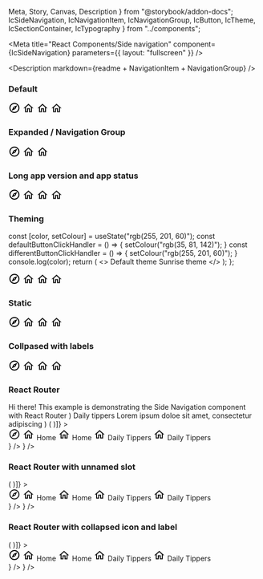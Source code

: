   Meta,
  Story,
  Canvas,
  Description
} from "@storybook/addon-docs";
  IcSideNavigation,
  IcNavigationItem,
  IcNavigationGroup,
  IcButton,
  IcTheme,
  IcSectionContainer,
  IcTypography
} from "../components";


<Meta
  title="React Components/Side navigation"
  component={IcSideNavigation}
  parameters={{
    layout: "fullscreen"
  }}
/>

<Description markdown={readme + NavigationItem + NavigationGroup} />

### Default

<Canvas>
  <Story name="Default">
      <IcSideNavigation
        appTitle="ACME"
        version="v0.0.0"
        status="BETA"
      >
        <svg
          slot="app-icon"
          xmlns="http://www.w3.org/2000/svg"
          height="24px"
          viewBox="0 0 24 24"
          width="24px"
          fill="#000000"
        >
          <path d="M0 0h24v24H0V0z" fill="none" />
          <path
            d="M12 2C6.48 2 2 6.48 2 12s4.48 10 10 10 10-4.48 10-10S17.52 2 12 2zm0 18c-4.41 0-8-3.59-8-8s3.59-8 8-8 8 3.59 8 8-3.59 8-8 8zm-5.5-2.5l7.51-3.49L17.5 6.5 9.99 9.99 6.5 17.5zm5.5-6.6c.61 0 1.1.49 1.1 1.1s-.49 1.1-1.1 1.1-1.1-.49-1.1-1.1.49-1.1 1.1-1.1z"
          />
        </svg>
        <IcNavigationItem
          slot="primary-navigation"
          href="/"
          label="Home"
          selected
        >
            <svg
              slot="icon"
              width="24"
              height="24"
              viewBox="0 0 24 24"
              fill="none"
              xmlns="http://www.w3.org/2000/svg"
            >
              <path
                d="M12 6.19L17 10.69V18.5H15V12.5H9V18.5H7V10.69L12 6.19ZM12 3.5L2 12.5H5V20.5H11V14.5H13V20.5H19V12.5H22L12 3.5Z"
                fill="currentColor"
              />
            </svg>
        </IcNavigationItem>
        <IcNavigationGroup
          slot="primary-navigation"
          label="Navigation Group"
          expandable="true"
        >
            <IcNavigationItem
              href="/"
              label="Item 1"
            >
                <svg
                  slot="icon"
                  width="24"
                  height="24"
                  viewBox="0 0 24 24"
                  fill="none"
                  xmlns="http://www.w3.org/2000/svg"
                >
                  <path
                    d="M12 6.19L17 10.69V18.5H15V12.5H9V18.5H7V10.69L12 6.19ZM12 3.5L2 12.5H5V20.5H11V14.5H13V20.5H19V12.5H22L12 3.5Z"
                    fill="currentColor"
                  />
                </svg>
            </IcNavigationItem>
        </IcNavigationGroup>
        <IcNavigationItem
          slot="secondary-navigation"
          href="/"
          label="Settings"
        >
          <svg
            slot="icon"
            width="24"
            height="24"
            viewBox="0 0 24 24"
            fill="none"
            xmlns="http://www.w3.org/2000/svg"
          >
            <path
              d="M12 6.19L17 10.69V18.5H15V12.5H9V18.5H7V10.69L12 6.19ZM12 3.5L2 12.5H5V20.5H11V14.5H13V20.5H19V12.5H22L12 3.5Z"
              fill="currentColor"
            />
          </svg>
        </IcNavigationItem>
      </IcSideNavigation>
  </Story>
</Canvas>

### Expanded / Navigation Group

<Canvas>
  <Story name="Expanded">
      <IcSideNavigation
        appTitle="ACME"
        version="v0.0.0"
        status="BETA"
        expanded="true"
      >
        <svg
          slot="app-icon"
          xmlns="http://www.w3.org/2000/svg"
          height="24px"
          viewBox="0 0 24 24"
          width="24px"
          fill="#000000"
        >
          <path d="M0 0h24v24H0V0z" fill="none" />
          <path
            d="M12 2C6.48 2 2 6.48 2 12s4.48 10 10 10 10-4.48 10-10S17.52 2 12 2zm0 18c-4.41 0-8-3.59-8-8s3.59-8 8-8 8 3.59 8 8-3.59 8-8 8zm-5.5-2.5l7.51-3.49L17.5 6.5 9.99 9.99 6.5 17.5zm5.5-6.6c.61 0 1.1.49 1.1 1.1s-.49 1.1-1.1 1.1-1.1-.49-1.1-1.1.49-1.1 1.1-1.1z"
          />
        </svg>
        <IcNavigationItem
          slot="primary-navigation"
          href="/"
          label="Home"
          selected
        >
            <svg
              slot="icon"
              width="24"
              height="24"
              viewBox="0 0 24 24"
              fill="none"
              xmlns="http://www.w3.org/2000/svg"
            >
              <path
                d="M12 6.19L17 10.69V18.5H15V12.5H9V18.5H7V10.69L12 6.19ZM12 3.5L2 12.5H5V20.5H11V14.5H13V20.5H19V12.5H22L12 3.5Z"
                fill="currentColor"
              />
            </svg>
        </IcNavigationItem>
        <IcNavigationItem
          slot="secondary-navigation"
          href="/"
          label="Settings"
        >
          <svg
            slot="icon"
            width="24"
            height="24"
            viewBox="0 0 24 24"
            fill="none"
            xmlns="http://www.w3.org/2000/svg"
          >
            <path
              d="M12 6.19L17 10.69V18.5H15V12.5H9V18.5H7V10.69L12 6.19ZM12 3.5L2 12.5H5V20.5H11V14.5H13V20.5H19V12.5H22L12 3.5Z"
              fill="currentColor"
            />
          </svg>
        </IcNavigationItem>
      </IcSideNavigation>
  </Story>
</Canvas>

### Long app version and app status

<Canvas>
  <Story name="Long app version and app status">
      <IcSideNavigation
        appTitle="ACME"
        version="v0.0.0-alpha-beta-gamma-delta-release.01"
        status="Alpha-BETA-GAMMA-DELTA"
      >
        <svg
          slot="app-icon"
          xmlns="http://www.w3.org/2000/svg"
          height="24px"
          viewBox="0 0 24 24"
          width="24px"
          fill="#000000"
        >
          <path d="M0 0h24v24H0V0z" fill="none" />
          <path
            d="M12 2C6.48 2 2 6.48 2 12s4.48 10 10 10 10-4.48 10-10S17.52 2 12 2zm0 18c-4.41 0-8-3.59-8-8s3.59-8 8-8 8 3.59 8 8-3.59 8-8 8zm-5.5-2.5l7.51-3.49L17.5 6.5 9.99 9.99 6.5 17.5zm5.5-6.6c.61 0 1.1.49 1.1 1.1s-.49 1.1-1.1 1.1-1.1-.49-1.1-1.1.49-1.1 1.1-1.1z"
          />
        </svg>
        <IcNavigationItem
          slot="primary-navigation"
          href="/"
          label="Home"
          selected
        >
            <svg
              slot="icon"
              width="24"
              height="24"
              viewBox="0 0 24 24"
              fill="none"
              xmlns="http://www.w3.org/2000/svg"
            >
              <path
                d="M12 6.19L17 10.69V18.5H15V12.5H9V18.5H7V10.69L12 6.19ZM12 3.5L2 12.5H5V20.5H11V14.5H13V20.5H19V12.5H22L12 3.5Z"
                fill="currentColor"
              />
            </svg>
        </IcNavigationItem>
        <IcNavigationGroup
          slot="primary-navigation"
          label="Navigation Group"
          expandable="true"
        >
            <IcNavigationItem
              href="/"
              label="Item 1"
            >
                <svg
                  slot="icon"
                  width="24"
                  height="24"
                  viewBox="0 0 24 24"
                  fill="none"
                  xmlns="http://www.w3.org/2000/svg"
                >
                  <path
                    d="M12 6.19L17 10.69V18.5H15V12.5H9V18.5H7V10.69L12 6.19ZM12 3.5L2 12.5H5V20.5H11V14.5H13V20.5H19V12.5H22L12 3.5Z"
                    fill="currentColor"
                  />
                </svg>
            </IcNavigationItem>
        </IcNavigationGroup>
        <IcNavigationItem
          slot="secondary-navigation"
          href="/"
          label="Settings"
        >
          <svg
            slot="icon"
            width="24"
            height="24"
            viewBox="0 0 24 24"
            fill="none"
            xmlns="http://www.w3.org/2000/svg"
          >
            <path
              d="M12 6.19L17 10.69V18.5H15V12.5H9V18.5H7V10.69L12 6.19ZM12 3.5L2 12.5H5V20.5H11V14.5H13V20.5H19V12.5H22L12 3.5Z"
              fill="currentColor"
            />
          </svg>
        </IcNavigationItem>
      </IcSideNavigation>
  </Story>
</Canvas>

### Theming

  const [color, setColour] = useState("rgb(255, 201, 60)");
  const defaultButtonClickHandler = () => {
    setColour("rgb(35, 81, 142)");
  }
  const differentButtonClickHandler = () => {
    setColour("rgb(255, 201, 60)");
  }  
  console.log(color);
  return (
    <>
      <IcTheme color={color}></IcTheme>
      <IcButton variant="primary" onClick={defaultButtonClickHandler}>
        Default theme
      </IcButton>
      <IcButton variant="primary" onClick={differentButtonClickHandler}>
        Sunrise theme
      </IcButton>
    </>
  );
};

<Canvas>
  <Story name="Theming">
    <div style={{"display": "flex", "height": "100%"}}>
      <IcSideNavigation
        appTitle="ACME"
        version="v0.0.0"
        status="BETA"
      >
        <svg
          slot="app-icon"
          xmlns="http://www.w3.org/2000/svg"
          height="24px"
          viewBox="0 0 24 24"
          width="24px"
          fill="#000000"
        >
          <path d="M0 0h24v24H0V0z" fill="none" />
          <path
            d="M12 2C6.48 2 2 6.48 2 12s4.48 10 10 10 10-4.48 10-10S17.52 2 12 2zm0 18c-4.41 0-8-3.59-8-8s3.59-8 8-8 8 3.59 8 8-3.59 8-8 8zm-5.5-2.5l7.51-3.49L17.5 6.5 9.99 9.99 6.5 17.5zm5.5-6.6c.61 0 1.1.49 1.1 1.1s-.49 1.1-1.1 1.1-1.1-.49-1.1-1.1.49-1.1 1.1-1.1z"
          />
        </svg>
        <IcNavigationItem
          slot="primary-navigation"
          href="/"
          label="Home"
          selected
        >
            <svg
              slot="icon"
              width="24"
              height="24"
              viewBox="0 0 24 24"
              fill="none"
              xmlns="http://www.w3.org/2000/svg"
            >
              <path
                d="M12 6.19L17 10.69V18.5H15V12.5H9V18.5H7V10.69L12 6.19ZM12 3.5L2 12.5H5V20.5H11V14.5H13V20.5H19V12.5H22L12 3.5Z"
                fill="currentColor"
              />
            </svg>
        </IcNavigationItem>
        <IcNavigationGroup
          slot="primary-navigation"
          label="Navigation Group"
          expandable="true"
        >
            <IcNavigationItem
              href="/"
              label="Item 1"
            >
                <svg
                  slot="icon"
                  width="24"
                  height="24"
                  viewBox="0 0 24 24"
                  fill="none"
                  xmlns="http://www.w3.org/2000/svg"
                >
                  <path
                    d="M12 6.19L17 10.69V18.5H15V12.5H9V18.5H7V10.69L12 6.19ZM12 3.5L2 12.5H5V20.5H11V14.5H13V20.5H19V12.5H22L12 3.5Z"
                    fill="currentColor"
                  />
                </svg>
            </IcNavigationItem>
        </IcNavigationGroup>
        <IcNavigationItem
          slot="secondary-navigation"
          href="/"
          label="Settings"
        >
          <svg
            slot="icon"
            width="24"
            height="24"
            viewBox="0 0 24 24"
            fill="none"
            xmlns="http://www.w3.org/2000/svg"
          >
            <path
              d="M12 6.19L17 10.69V18.5H15V12.5H9V18.5H7V10.69L12 6.19ZM12 3.5L2 12.5H5V20.5H11V14.5H13V20.5H19V12.5H22L12 3.5Z"
              fill="currentColor"
            />
          </svg>
        </IcNavigationItem>
      </IcSideNavigation>
      <main style={{"display":"flex", "flexDirection": "column"}}>
        <Controlled></Controlled>
      </main>
    </div>
  </Story>
</Canvas>

### Static

<Canvas>
  <Story name="Static">
      <IcSideNavigation
        appTitle="ACME"
        version="v0.0.0"
        status="BETA"
        static="true"
        expanded="true"
      >
        <svg
          slot="app-icon"
          xmlns="http://www.w3.org/2000/svg"
          height="24px"
          viewBox="0 0 24 24"
          width="24px"
          fill="#000000"
        >
          <path d="M0 0h24v24H0V0z" fill="none" />
          <path
            d="M12 2C6.48 2 2 6.48 2 12s4.48 10 10 10 10-4.48 10-10S17.52 2 12 2zm0 18c-4.41 0-8-3.59-8-8s3.59-8 8-8 8 3.59 8 8-3.59 8-8 8zm-5.5-2.5l7.51-3.49L17.5 6.5 9.99 9.99 6.5 17.5zm5.5-6.6c.61 0 1.1.49 1.1 1.1s-.49 1.1-1.1 1.1-1.1-.49-1.1-1.1.49-1.1 1.1-1.1z"
          />
        </svg>
        <IcNavigationItem
          slot="primary-navigation"
          href="/"
          label="Home"
          selected
        >
            <svg
              slot="icon"
              width="24"
              height="24"
              viewBox="0 0 24 24"
              fill="none"
              xmlns="http://www.w3.org/2000/svg"
            >
              <path
                d="M12 6.19L17 10.69V18.5H15V12.5H9V18.5H7V10.69L12 6.19ZM12 3.5L2 12.5H5V20.5H11V14.5H13V20.5H19V12.5H22L12 3.5Z"
                fill="currentColor"
              />
            </svg>
        </IcNavigationItem>
        <IcNavigationGroup
          slot="primary-navigation"
          label="Navigation Group"
          expandable="true"
        >
            <IcNavigationItem
              href="/"
              label="Item 1"
            >
                <svg
                  slot="icon"
                  width="24"
                  height="24"
                  viewBox="0 0 24 24"
                  fill="none"
                  xmlns="http://www.w3.org/2000/svg"
                >
                  <path
                    d="M12 6.19L17 10.69V18.5H15V12.5H9V18.5H7V10.69L12 6.19ZM12 3.5L2 12.5H5V20.5H11V14.5H13V20.5H19V12.5H22L12 3.5Z"
                    fill="currentColor"
                  />
                </svg>
            </IcNavigationItem>
        </IcNavigationGroup>
        <IcNavigationItem
          slot="secondary-navigation"
          href="/"
          label="Settings"
        >
          <svg
            slot="icon"
            width="24"
            height="24"
            viewBox="0 0 24 24"
            fill="none"
            xmlns="http://www.w3.org/2000/svg"
          >
            <path
              d="M12 6.19L17 10.69V18.5H15V12.5H9V18.5H7V10.69L12 6.19ZM12 3.5L2 12.5H5V20.5H11V14.5H13V20.5H19V12.5H22L12 3.5Z"
              fill="currentColor"
            />
          </svg>
        </IcNavigationItem>
      </IcSideNavigation>
  </Story>
</Canvas>

### Collpased with labels

<Canvas>
  <Story name="Collapsed with labels">
    <IcSideNavigation
      appTitle="ACME"
      version="v0.0.0"
      status="BETA"
      collapsedIconLabels
    >
      <svg
        slot="app-icon"
        xmlns="http://www.w3.org/2000/svg"
        height="24px"
        viewBox="0 0 24 24"
        width="24px"
        fill="#000000"
      >
        <path d="M0 0h24v24H0V0z" fill="none" />
        <path
          d="M12 2C6.48 2 2 6.48 2 12s4.48 10 10 10 10-4.48 10-10S17.52 2 12 2zm0 18c-4.41 0-8-3.59-8-8s3.59-8 8-8 8 3.59 8 8-3.59 8-8 8zm-5.5-2.5l7.51-3.49L17.5 6.5 9.99 9.99 6.5 17.5zm5.5-6.6c.61 0 1.1.49 1.1 1.1s-.49 1.1-1.1 1.1-1.1-.49-1.1-1.1.49-1.1 1.1-1.1z"
        />
      </svg>
      <IcNavigationItem
        slot="primary-navigation"
        href="/"
        label="Home"
        selected
      >
          <svg
            slot="icon"
            width="24"
            height="24"
            viewBox="0 0 24 24"
            fill="none"
            xmlns="http://www.w3.org/2000/svg"
          >
            <path
              d="M12 6.19L17 10.69V18.5H15V12.5H9V18.5H7V10.69L12 6.19ZM12 3.5L2 12.5H5V20.5H11V14.5H13V20.5H19V12.5H22L12 3.5Z"
              fill="currentColor"
            />
          </svg>
      </IcNavigationItem>
      <IcNavigationGroup
        slot="primary-navigation"
        label="Navigation Group"
        expandable="true"
      >
          <IcNavigationItem
            href="/"
            label="Item 1"
          >
              <svg
                slot="icon"
                width="24"
                height="24"
                viewBox="0 0 24 24"
                fill="none"
                xmlns="http://www.w3.org/2000/svg"
              >
                <path
                  d="M12 6.19L17 10.69V18.5H15V12.5H9V18.5H7V10.69L12 6.19ZM12 3.5L2 12.5H5V20.5H11V14.5H13V20.5H19V12.5H22L12 3.5Z"
                  fill="currentColor"
                />
              </svg>
          </IcNavigationItem>
      </IcNavigationGroup>
      <IcNavigationItem
        slot="secondary-navigation"
        href="/"
        label="Settings"
      >
        <svg
          slot="icon"
          width="24"
          height="24"
          viewBox="0 0 24 24"
          fill="none"
          xmlns="http://www.w3.org/2000/svg"
        >
          <path
            d="M12 6.19L17 10.69V18.5H15V12.5H9V18.5H7V10.69L12 6.19ZM12 3.5L2 12.5H5V20.5H11V14.5H13V20.5H19V12.5H22L12 3.5Z"
            fill="currentColor"
          />
        </svg>
      </IcNavigationItem>
    </IcSideNavigation>
  </Story>
</Canvas>

### React Router

  <IcSectionContainer>
    <IcTypography variant="h1">Hi there!</IcTypography>
    <IcTypography>This example is demonstrating the Side Navigation component with React Router</IcTypography>
  </IcSectionContainer>
)


  <IcSectionContainer>
    <IcTypography variant="h1">Daily tippers</IcTypography>
    <IcTypography>Lorem ipsum doloe sit amet, consectetur adipiscing</IcTypography>
  </IcSectionContainer>
)

<Canvas>
  <Story
    name="React Router"
    decorators={[(Story) => (
      <MemoryRouter initialEntries={["/"]}>
        <Story />
      </MemoryRouter>
    )]}
  >
    <div style={{"display": "flex", "height": "100%"}}>
      <IcSideNavigation
        version="v0.0.0"
        status="BETA"
        appTitle="ACME"
      >
        <NavLink to="/" slot="app-icon">
        <svg
          xmlns="http://www.w3.org/2000/svg"
          height="24px"
          viewBox="0 0 24 24"
          width="24px"
          fill="currentcolor"
        >
          <path d="M0 0h24v24H0V0z" fill="none" />
          <path
            d="M12 2C6.48 2 2 6.48 2 12s4.48 10 10 10 10-4.48 10-10S17.52 2 12 2zm0 18c-4.41 0-8-3.59-8-8s3.59-8 8-8 8 3.59 8 8-3.59 8-8 8zm-5.5-2.5l7.51-3.49L17.5 6.5 9.99 9.99 6.5 17.5zm5.5-6.6c.61 0 1.1.49 1.1 1.1s-.49 1.1-1.1 1.1-1.1-.49-1.1-1.1.49-1.1 1.1-1.1z"
          />
        </svg>
        </NavLink>
        <IcNavigationItem
          slot="primary-navigation"
        >
          <NavLink to="/" slot="navigation-item">
            <svg
              slot="icon"
              width="24"
              height="24"
              viewBox="0 0 24 24"
              fill="none"
              xmlns="http://www.w3.org/2000/svg"
            >
              <path
                d="M12 6.19L17 10.69V18.5H15V12.5H9V18.5H7V10.69L12 6.19ZM12 3.5L2 12.5H5V20.5H11V14.5H13V20.5H19V12.5H22L12 3.5Z"
                fill="currentColor"
              />
            </svg>
            Home
          </NavLink>
        </IcNavigationItem>
        <IcNavigationGroup label="Navigation Grouped" slot="primary-navigation" expandable="true">
          <IcNavigationItem>
            <NavLink to="/child-item" slot="navigation-item">
              <svg
                slot="icon"
                width="24"
                height="24"
                viewBox="0 0 24 24"
                fill="none"
                xmlns="http://www.w3.org/2000/svg"
              >
                <path
                  d="M12 6.19L17 10.69V18.5H15V12.5H9V18.5H7V10.69L12 6.19ZM12 3.5L2 12.5H5V20.5H11V14.5H13V20.5H19V12.5H22L12 3.5Z"
                  fill="currentColor"
                />
              </svg>
              Home
            </NavLink>
          </IcNavigationItem>
          <IcNavigationItem>
            <NavLink to="/child-item-2" slot="navigation-item">
              <svg
                slot="icon"
                width="24"
                height="24"
                viewBox="0 0 24 24"
                fill="none"
                xmlns="http://www.w3.org/2000/svg"
              >
                <path
                  d="M12 6.19L17 10.69V18.5H15V12.5H9V18.5H7V10.69L12 6.19ZM12 3.5L2 12.5H5V20.5H11V14.5H13V20.5H19V12.5H22L12 3.5Z"
                  fill="currentColor"
                />
              </svg>
              Daily Tippers
            </NavLink>
          </IcNavigationItem>
        </IcNavigationGroup>
        <IcNavigationItem
          slot="secondary-navigation"
        >
          <NavLink to="/daily-tippers" slot="navigation-item">
            <svg
              slot="icon"
              width="24"
              height="24"
              viewBox="0 0 24 24"
              fill="none"
              xmlns="http://www.w3.org/2000/svg"
            >
              <path
                d="M12 6.19L17 10.69V18.5H15V12.5H9V18.5H7V10.69L12 6.19ZM12 3.5L2 12.5H5V20.5H11V14.5H13V20.5H19V12.5H22L12 3.5Z"
                fill="currentColor"
              />
            </svg>
              Daily Tippers
          </NavLink>
        </IcNavigationItem>
      </IcSideNavigation>
      <main style={{"display":"flex", "flexDirection": "column"}}>
        <Routes>
          <Route path="/" element={<HomePage />} />
          <Route path="/daily-tippers" element={<DailyTippers />} />
        </Routes>
      </main>
    </div>
  </Story>
</Canvas>

### React Router with unnamed slot
<Canvas>
  <Story
    name="React Router with unnamed slot"
    decorators={[(Story) => (
      <MemoryRouter initialEntries={["/"]}>
        <Story />
      </MemoryRouter>
    )]}
  >
    <div style={{"display": "flex", "height": "100%"}}>
      <IcSideNavigation
        version="v0.0.0"
        status="BETA"
        appTitle="ACME"
      >
        <NavLink to="/" slot="app-icon">
        <svg
          xmlns="http://www.w3.org/2000/svg"
          height="24px"
          viewBox="0 0 24 24"
          width="24px"
          fill="currentcolor"
        >
          <path d="M0 0h24v24H0V0z" fill="none" />
          <path
            d="M12 2C6.48 2 2 6.48 2 12s4.48 10 10 10 10-4.48 10-10S17.52 2 12 2zm0 18c-4.41 0-8-3.59-8-8s3.59-8 8-8 8 3.59 8 8-3.59 8-8 8zm-5.5-2.5l7.51-3.49L17.5 6.5 9.99 9.99 6.5 17.5zm5.5-6.6c.61 0 1.1.49 1.1 1.1s-.49 1.1-1.1 1.1-1.1-.49-1.1-1.1.49-1.1 1.1-1.1z"
          />
        </svg>
        </NavLink>
        <IcNavigationItem
          slot="primary-navigation"
        >
          <NavLink to="/">
            <svg
              slot="icon"
              width="24"
              height="24"
              viewBox="0 0 24 24"
              fill="none"
              xmlns="http://www.w3.org/2000/svg"
            >
              <path
                d="M12 6.19L17 10.69V18.5H15V12.5H9V18.5H7V10.69L12 6.19ZM12 3.5L2 12.5H5V20.5H11V14.5H13V20.5H19V12.5H22L12 3.5Z"
                fill="currentColor"
              />
            </svg>
            Home
          </NavLink>
        </IcNavigationItem>
        <IcNavigationGroup label="Navigation Grouped" slot="primary-navigation" expandable="true">
          <IcNavigationItem>
            <NavLink to="/child-item">
              <svg
                slot="icon"
                width="24"
                height="24"
                viewBox="0 0 24 24"
                fill="none"
                xmlns="http://www.w3.org/2000/svg"
              >
                <path
                  d="M12 6.19L17 10.69V18.5H15V12.5H9V18.5H7V10.69L12 6.19ZM12 3.5L2 12.5H5V20.5H11V14.5H13V20.5H19V12.5H22L12 3.5Z"
                  fill="currentColor"
                />
              </svg>
              Home
            </NavLink>
          </IcNavigationItem>
          <IcNavigationItem>
            <NavLink to="/child-item-2" >
              <svg
                slot="icon"
                width="24"
                height="24"
                viewBox="0 0 24 24"
                fill="none"
                xmlns="http://www.w3.org/2000/svg"
              >
                <path
                  d="M12 6.19L17 10.69V18.5H15V12.5H9V18.5H7V10.69L12 6.19ZM12 3.5L2 12.5H5V20.5H11V14.5H13V20.5H19V12.5H22L12 3.5Z"
                  fill="currentColor"
                />
              </svg>
              Daily Tippers
            </NavLink>
          </IcNavigationItem>
        </IcNavigationGroup>
        <IcNavigationItem
          slot="secondary-navigation"
        >
          <NavLink to="/daily-tippers">
            <svg
              slot="icon"
              width="24"
              height="24"
              viewBox="0 0 24 24"
              fill="none"
              xmlns="http://www.w3.org/2000/svg"
            >
              <path
                d="M12 6.19L17 10.69V18.5H15V12.5H9V18.5H7V10.69L12 6.19ZM12 3.5L2 12.5H5V20.5H11V14.5H13V20.5H19V12.5H22L12 3.5Z"
                fill="currentColor"
              />
            </svg>
              Daily Tippers
          </NavLink>
        </IcNavigationItem>
      </IcSideNavigation>
      <main style={{"display":"flex", "flexDirection": "column"}}>
        <Routes>
          <Route path="/" element={<HomePage />} />
          <Route path="/daily-tippers" element={<DailyTippers />} />
        </Routes>
      </main>
    </div>
  </Story>
</Canvas>

### React Router with collapsed icon and label

<Canvas>
  <Story
    name="React Router with collapsed icon and label"
    decorators={[(Story) => (
      <MemoryRouter initialEntries={["/"]}>
        <Story />
      </MemoryRouter>
    )]}
  >
    <div style={{"display": "flex", "height": "100%"}}>
      <IcSideNavigation
        appTitle="ACME"
        version="v0.0.0"
        status="BETA"
        collapsedIconLabels
      >
        <svg
          slot="app-icon"
          xmlns="http://www.w3.org/2000/svg"
          height="24px"
          viewBox="0 0 24 24"
          width="24px"
          fill="#000000"
        >
          <path d="M0 0h24v24H0V0z" fill="none" />
          <path
            d="M12 2C6.48 2 2 6.48 2 12s4.48 10 10 10 10-4.48 10-10S17.52 2 12 2zm0 18c-4.41 0-8-3.59-8-8s3.59-8 8-8 8 3.59 8 8-3.59 8-8 8zm-5.5-2.5l7.51-3.49L17.5 6.5 9.99 9.99 6.5 17.5zm5.5-6.6c.61 0 1.1.49 1.1 1.1s-.49 1.1-1.1 1.1-1.1-.49-1.1-1.1.49-1.1 1.1-1.1z"
          />
        </svg>
        <IcNavigationItem
          slot="primary-navigation"
        >
          <NavLink to="/" slot="navigation-item">
            <svg
              slot="icon"
              width="24"
              height="24"
              viewBox="0 0 24 24"
              fill="none"
              xmlns="http://www.w3.org/2000/svg"
            >
              <path
                d="M12 6.19L17 10.69V18.5H15V12.5H9V18.5H7V10.69L12 6.19ZM12 3.5L2 12.5H5V20.5H11V14.5H13V20.5H19V12.5H22L12 3.5Z"
                fill="currentColor"
              />
            </svg>
            Home
          </NavLink>
        </IcNavigationItem>
        <IcNavigationGroup label="Navigation Grouped" slot="primary-navigation" expandable="true">
          <IcNavigationItem>
            <NavLink to="/child-item" slot="navigation-item">
              <svg
                slot="icon"
                width="24"
                height="24"
                viewBox="0 0 24 24"
                fill="none"
                xmlns="http://www.w3.org/2000/svg"
              >
                <path
                  d="M12 6.19L17 10.69V18.5H15V12.5H9V18.5H7V10.69L12 6.19ZM12 3.5L2 12.5H5V20.5H11V14.5H13V20.5H19V12.5H22L12 3.5Z"
                  fill="currentColor"
                />
              </svg>
              Home
            </NavLink>
          </IcNavigationItem>
          <IcNavigationItem>
            <NavLink to="/child-item-2" slot="navigation-item">
              <svg
                slot="icon"
                width="24"
                height="24"
                viewBox="0 0 24 24"
                fill="none"
                xmlns="http://www.w3.org/2000/svg"
              >
                <path
                  d="M12 6.19L17 10.69V18.5H15V12.5H9V18.5H7V10.69L12 6.19ZM12 3.5L2 12.5H5V20.5H11V14.5H13V20.5H19V12.5H22L12 3.5Z"
                  fill="currentColor"
                />
              </svg>
              Daily Tippers
            </NavLink>
          </IcNavigationItem>
        </IcNavigationGroup>
        <IcNavigationItem
          slot="secondary-navigation"
        >
          <NavLink to="/daily-tippers" slot="navigation-item">
            <svg
              slot="icon"
              width="24"
              height="24"
              viewBox="0 0 24 24"
              fill="none"
              xmlns="http://www.w3.org/2000/svg"
            >
              <path
                d="M12 6.19L17 10.69V18.5H15V12.5H9V18.5H7V10.69L12 6.19ZM12 3.5L2 12.5H5V20.5H11V14.5H13V20.5H19V12.5H22L12 3.5Z"
                fill="currentColor"
              />
            </svg>
              Daily Tippers
          </NavLink>
        </IcNavigationItem>
      </IcSideNavigation>
      <main style={{"display":"flex", "flexDirection": "column"}}>
        <Routes>
          <Route path="/" element={<HomePage />} />
          <Route path="/daily-tippers" element={<DailyTippers />} />
        </Routes>
      </main>
    </div>
  </Story>
</Canvas>




